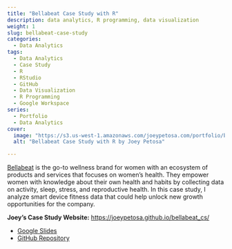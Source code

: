 ```yaml
---
title: "Bellabeat Case Study with R"
description: data analytics, R programming, data visualization
weight: 1
slug: bellabeat-case-study
categories:
  - Data Analytics
tags:
  - Data Analytics
  - Case Study
  - R
  - RStudio
  - GitHub
  - Data Visualization
  - R Programming
  - Google Workspace
series:
  - Portfolio
  - Data Analytics
cover: 
  image: "https://s3.us-west-1.amazonaws.com/joeypetosa.com/portfolio/banner_cs_bellabeat.png"
  alt: "Bellabeat Case Study with R by Joey Petosa"

---
```


[Bellabeat](https://bellabeat.com/about/) is the go-to wellness brand for women with an ecosystem of products and services that focuses on women’s health. They empower women with knowledge about their own health and habits by collecting data on activity, sleep, stress, and reproductive health. In this case study, I analyze smart device fitness data that could help unlock new growth opportunities for the company.
  
**Joey's Case Study Website:** <a href="https://joeypetosa.github.io/bellabeat_cs/" target="_blank">https://joeypetosa.github.io/bellabeat_cs/</a>

* <a href="https://docs.google.com/presentation/d/1iUSOOkS2ltHPzK16cE9teWgOwfBGd1UAC1KaZ_ucew4/present?slide=id.p" target="_blank">Google Slides</a>  
* <a href="https://github.com/joeypetosa/bellabeat_cs" target="_blank">GitHub Repository</a>  

